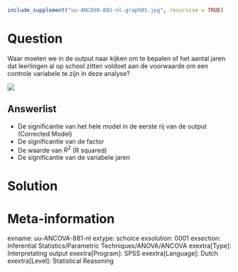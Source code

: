 ```{r, echo = FALSE, results = "hide"}
include_supplement("uu-ANCOVA-881-nl-graph01.jpg", recursive = TRUE)
```
Question
========
Waar moeten we in de output naar kijken om te bepalen of het aantal jaren dat leerlingen al op school zitten voldoet aan de voorwaarde om een controle variabele te zijn in deze analyse?

![](uu-ANCOVA-881-nl-graph01.jpg)

Answerlist
----------
* De significantie van het hele model in de eerste rij van de output (Corrected Model)
* De significantie van de factor
* De waarde van $R^2$ (R squared)
* De significantie van de variabele jaren


Solution
========



Meta-information
================
exname: uu-ANCOVA-881-nl
extype: schoice
exsolution: 0001
exsection: Inferential Statistics/Parametric Techniques/ANOVA/ANCOVA
exextra[Type]: Interpretating output
exextra[Program]: SPSS
exextra[Language]: Dutch
exextra[Level]: Statistical Reasoning